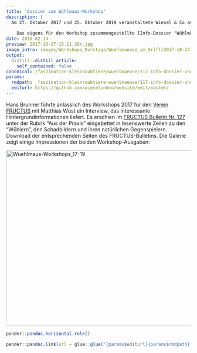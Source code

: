```yaml
---
title: 'Dossier vom Wühlmaus-Workshop'
description: |
  Am 27. Oktober 2017 und 25. Oktober 2019 veranstaltete Wiesel & Co am Zimmerberg in Zusammenarbeit mit dem Wildtierbiologen und "Mauser" Matthias Wüst den Workshop "Wühlmäuse im Griff?". 
  
    Das eigens für den Workshop zusammengestellte [Info-Dossier "Wühlmäuse im Griff?" ist zum Download frei verfügbar](https://github.com/wieselundco/website/files/6972981/Dossier_Wuehlmaeuse-im-Griff_2019-10-25.1.pdf). Darin wird das Thema umfassend beschrieben, beginnend bei der Beschreibung von Wühlmausarten und Schadbildern, über ökonomische und strategische Überlegungen bis hin zur Vorstellung der verschiedenen Präventions- und Bekämpfungsmassnahmen. Viel Erfolg bei der Umsetzung!
date: 2018-02-14
preview: 2017-10-27-15.11.26r.jpg
image_intro: images/Workshops_Kurstage/Wuehlmaeuse_im_Griff/2017-10-27-15.11.26r.jpg
output:
  distill::distill_article:
    self_contained: false
canonical: /faszination-kleinraubtiere/wuehlmaeuse/117-info-dossier-und-workshop-2
params:
  rmdpath: _faszination-kleinraubtiere-wuehlmaeuse/117-info-dossier-und-workshop-2/117-info-dossier-und-workshop-2.Rmd
  editurl: https://github.com/wieselundco/website/edit/master/
---
```


Hans Brunner führte anlässlich des Workshops 2017 für den [Verein FRUCTUS](https://fructus.ch/) mit Matthias Wüst ein Interview, das interessante Hintergrundinformationen liefert. Es erschien im [FRUCTUS Bulletin Nr. 127](https://github.com/wieselundco/website/files/6972984/Fructus-Bulletin-127_Auszug-Wuehlmaeuse.pdf)
unter der Rubrik "Aus der Praxis" eingebettet in lesenswerte Zeilen zu den "Wühlern", den Schadbildern und ihren natürlichen Gegenspielern. Download der entsprechenden Seiten des FRUCTUS-Bulletins. Die Galerie zeigt einige Impressionen der beiden Workshop-Ausgaben:  

<!-- {gallery}fotos/Wuehlmaus-Workshops_17-19{/gallery}   -->

<a data-flickr-embed="true" href="https://www.flickr.com/photos/193617721@N08/albums/72157719600636784" title="Wuehlmaus-Workshops_17-19"><img src="https://live.staticflickr.com/65535/51341187854_28b6d18394.jpg" width="640" height="480" alt="Wuehlmaus-Workshops_17-19"></a><script async src="//embedr.flickr.com/assets/client-code.js" charset="utf-8"></script>


```r
pander::pandoc.horizontal.rule()

pander::pandoc.link(url = glue::glue('{params$editurl}{params$rmdpath}'),text = 'Artikel bearbeiten')
```

<!--http://wieselundco.ch/faszination-kleinraubtiere/wuehlmaeuse/117-info-dossier-und-workshop-2-->
